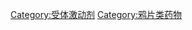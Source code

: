 {{lowercase}}
{{Commonscat|Sigma agonists}}

[[Category:受体激动剂|Category:受体激动剂]]
[[Category:鸦片类药物|Category:鸦片类药物]]